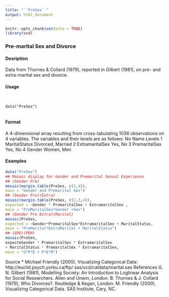 ```yaml
---
title: "``PreSex``"
output: html_document
---
```


```r
knitr::opts_chunk$set(echo = TRUE)
library(vcd)
```

### Pre-marital Sex and Divorce

#### Desription

Data from Thornes \& Collard (1979), reported in Gilbert (1981), on pre- and extra-marital sex and divorce.


#### Usage
<pre><code>

data("PreSex")

</code></pre>
#### Format 

A 4-dimensional array resulting from cross-tabulating 1036 observations on 4 variables. The variables
and their levels are as follows:
No Name Levels
1 MaritalStatus Divorced, Married
2 ExtramaritalSex Yes, No
3 PremaritalSex Yes, No
4 Gender Women, Men


#### Examples
```r

data("PreSex")
## Mosaic display for Gender and Premarital Sexual Experience
## (Gender Pre)
mosaic(margin.table(PreSex, c(3,4)),
main = "Gender and Premarital Sex")
## (Gender Pre)(Extra)
mosaic(margin.table(PreSex, c(2,3,4)),
expected = ~Gender * PremaritalSex + ExtramaritalSex ,
main = "PreMaritalSex*Gender +Sex")
## (Gender Pre Extra)(Marital)
mosaic(PreSex,
expected = ~Gender*PremaritalSex*ExtramaritalSex + MaritalStatus,
main = "PreMarital*ExtraMarital + MaritalStatus")
## (GPE)(PEM)
mosaic(PreSex,
expecteGender * PremaritalSex * ExtramaritalSex
+ MaritalStatus * PremaritalSex * ExtramaritalSex,
main = "G*P*E + P*E*M")
```
Source
* Michael Friendly (2000), Visualizing Categorical Data: http://euclid.psych.yorku.ca/ftp/
sas/vcd/catdata/marital.sas
References
G. N. Gilbert (1981), Modelling Society: An Introduction to Loglinear Analysis for Social Researchers.
Allen and Unwin, London.
B. Thornes \& J. Collard (1979), Who Divorces?. Routledge \& Kegan, London.
M. Friendly (2000), Visualizing Categorical Data. SAS Institute, Cary, NC.
